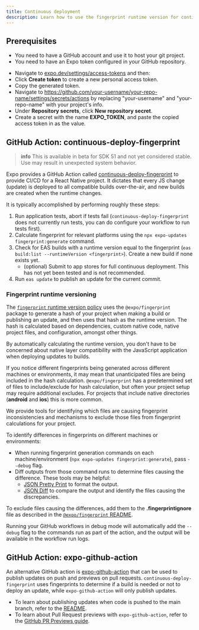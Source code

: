 ```yaml
---
title: Continuous deployment
description: Learn how to use the fingerprint runtime version for continuous deployment in production and during development.
---
```



## Prerequisites

- You need to have a GitHub account and use it to host your git project.
- You need to have an Expo token configured in your GitHub repository.

<Collapsible summary="How to configure the EXPO_TOKEN environment variable on your GitHub repository">

- Navigate to [expo.dev/settings/access-tokens](https://expo.dev/settings/access-tokens) and then:
- Click **Create token** to create a new personal access token.
- Copy the generated token.
- Navigate to https://github.com/your-username/your-repo-name/settings/secrets/actions by replacing "your-username" and "your-repo-name" with your project's info.
- Under **Repository secrets**, click **New repository secret**.
- Create a secret with the name **EXPO_TOKEN**, and paste the copied access token in as the value.

</Collapsible>

## GitHub Action: continuous-deploy-fingerprint

> **info** This is available in beta for SDK 51 and not yet considered stable. Use may result in unexpected system behavior.

Expo provides a GitHub Action called [continuous-deploy-fingerprint](https://github.com/expo/expo-github-action/tree/main/continuous-deploy-fingerprint) to provide CI/CD for a React Native project. It dictates that every JS change (update) is deployed to all compatible builds over-the-air, and new builds are created when the runtime changes.

It is typically accomplished by performing roughly these steps:

1. Run application tests, abort if tests fail (`continuous-deploy-fingerprint` does not currently run tests, you can do configure your workflow to run tests first).
2. Calculate fingerprint for relevant platforms using the `npx expo-updates fingerprint:generate` command.
3. Check for EAS builds with a runtime version equal to the fingerprint (`eas build:list --runtimeVersion <fingerprint>`). Create a new build if none exists yet.
   - (optional) Submit to app stores for full continuous deployment. This has not yet been tested and is not recommended.
4. Run `eas update` to publish an update for the current commit.

### Fingerprint runtime versioning

The [`fingerprint` runtime version policy](/eas-update/runtime-versions/#fingerprint-runtime-version-policy) uses the `@expo/fingerprint` package to generate a hash of your project when making a build or publishing an update, and then uses that hash as the runtime version. The hash is calculated based on dependencies, custom native code, native project files, and configuration, amongst other things.

By automatically calculating the runtime version, you don't have to be concerned about native layer compatibility with the JavaScript application when deploying updates to builds.

<Collapsible summary="How do I debug fingerprint inconsistencies between my local machine and CI/CD?">

If you notice different fingerprints being generated across different machines or environments, it may mean that unanticipated files are being included in the hash calculation. `@expo/fingerprint` has a predetermined set of files to include/exclude for hash calculation, but often your project setup may require additional excludes. For projects that include native directories (**android** and **ios**) this is more common.

We provide tools for identifying which files are causing fingerprint inconsistencies and mechanisms to exclude those files from fingerprint calculations for your project.

To identify differences in fingerprints on different machines or environments:

- When running fingerprint generation commands on each machine/environment (`npx expo-updates fingerprint:generate`), pass `--debug` flag.
- Diff outputs from those command runs to determine files causing the difference. These tools may be helpful:
  - [JSON Pretty Print](https://jsonformatter.org/json-pretty-print) to format the output.
  - [JSON Diff](https://www.jsondiff.com/) to compare the output and identify the files causing the discrepancies.

To exclude files causing the differences, add them to the **.fingerprintignore** file as described in the [`@expo/fingerprint` README](https://www.npmjs.com/package/@expo/fingerprint).

</Collapsible>

<Collapsible summary="How do I debug the commands that are run in the workflow?">

Running your GitHub workflows in debug mode will automatically add the `--debug` flag to the commands run as part of the action, and the output will be available in the workflow run logs.

</Collapsible>

## GitHub Action: expo-github-action

An alternative GitHub action is [expo-github-action](https://github.com/expo/expo-github-action/tree/main) that can be used to publish updates on push and previews on pull requests. `continuous-deploy-fingerprint` uses fingerprints to determine if a build is needed or not to deploy an update, while `expo-github-action` will only publish updates.

- To learn about publishing updates when code is pushed to the main branch, refer to the [README](https://github.com/expo/expo-github-action/tree/main?tab=readme-ov-file#create-new-eas-update-on-push-to-main).
- To learn about Pull Request previews with `expo-github-action`, refer to the [GitHub PR Previews guide](/eas-update/github-actions/).
